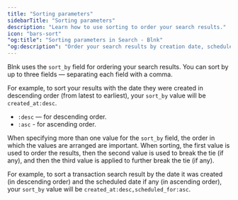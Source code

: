 ```yaml
---
title: "Sorting parameters"
sidebarTitle: "Sorting parameters"
description: "Learn how to use sorting to order your search results."
icon: "bars-sort"
"og:title": "Sorting parameters in Search - Blnk" 
"og:description": "Order your search results by creation date, scheduled date, or combine for multi-step sorting."
---
```



Blnk uses the `sort_by` field for ordering your search results. You can sort by up to three fields — separating each field with a comma.

For example, to sort your results with the date they were created in descending order (from latest to earliest), your `sort_by` value will be `created_at:desc`.

- `:desc` — for descending order.
- `:asc` - for ascending order.

When specifying more than one value for the `sort_by` field, the order in which the values are arranged are important. When sorting, the first value is used to order the results, then the second value is used to break the tie (if any), and then the third value is applied to further break the tie (if any). 

For example, to sort a transaction search result by the date it was created (in descending order) and the scheduled date if any (in ascending order), your `sort_by` value will be `created_at:desc,scheduled_for:asc`.

<NeedHelp />